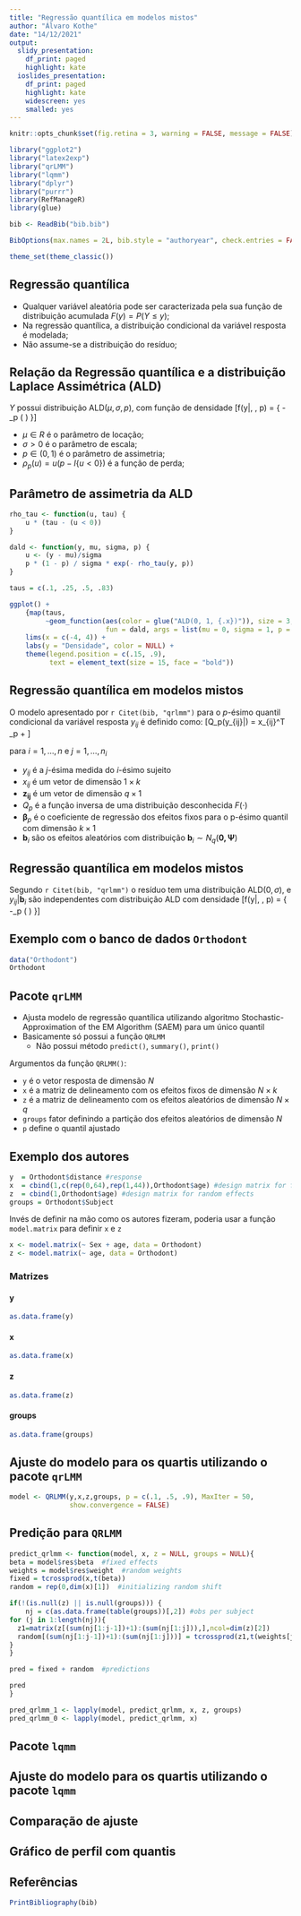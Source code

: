 ```yaml
---
title: "Regressão quantílica em modelos mistos"
author: "Álvaro Kothe"
date: "14/12/2021"
output:
  slidy_presentation: 
    df_print: paged
    highlight: kate
  ioslides_presentation:
    df_print: paged
    highlight: kate
    widescreen: yes
    smalled: yes
---
```


```r
knitr::opts_chunk$set(fig.retina = 3, warning = FALSE, message = FALSE)

library("ggplot2")
library("latex2exp")
library("qrLMM")
library("lqmm")
library("dplyr")
library("purrr")
library(RefManageR)
library(glue)

bib <- ReadBib("bib.bib")

BibOptions(max.names = 2L, bib.style = "authoryear", check.entries = FALSE)

theme_set(theme_classic())
```

## Regressão quantílica

- Qualquer variável aleatória pode ser caracterizada pela sua função de distribuição acumulada $F(y) = P(Y \leq y)$;
- Na regressão quantílica, a distribuição condicional da variável resposta é modelada;
- Não assume-se a distribuição do resíduo;

## Relação da Regressão quantílica e a distribuição Laplace Assimétrica (ALD)

$Y$ possui distribuição $\mbox{ALD}(\mu, \sigma, p)$, com função de densidade
\[f(y|\mu, \sigma, p) = \frac{p(1-p)}{\sigma} \exp 
\left\{ 
-\rho_p \left ( \frac{y - \mu}{\sigma}\right)
\right\}\]

- $\mu \in R$ é o parâmetro de locação;
- $\sigma > 0$ é o parâmetro de escala;
- $p \in (0, 1)$ é o parâmetro de assimetria;
- $\rho_p(u) = u(p - I\{u < 0\})$ é a função de perda;


## Parâmetro de assimetria da ALD

```r
rho_tau <- function(u, tau) {
    u * (tau - (u < 0))
}

dald <- function(y, mu, sigma, p) {
    u <- (y - mu)/sigma
    p * (1 - p) / sigma * exp(- rho_tau(y, p))
}

taus = c(.1, .25, .5, .83)

ggplot() +
    {map(taus, 
         ~geom_function(aes(color = glue("ALD(0, 1, {.x})")), size = 3,
                        fun = dald, args = list(mu = 0, sigma = 1, p = .x)))} +
    lims(x = c(-4, 4)) +
    labs(y = "Densidade", color = NULL) +
    theme(legend.position = c(.15, .9),
          text = element_text(size = 15, face = "bold"))
```

## Regressão quantílica em modelos mistos

O modelo apresentado por `r Citet(bib, "qrlmm")` para o $p$-ésimo quantil condicional da variável resposta $y_{ij}$ é definido como:
\[Q_p(y_{ij}|\boldsymbol{x_{ij}, b_i}) = \boldsymbol x_{ij}^T \boldsymbol \beta_p + \boldsymbol{z_{ij} b_i}\]

para $i = 1, \dots, n$ e $j = 1, \dots, n_i$

- $y_{ij}$ é a $j$-ésima medida do $i$-ésimo sujeito
- $x_{ij}$ é um vetor de dimensão $1 \times k$
- $\boldsymbol{z_{ij}}$ é um vetor de dimensão $q \times 1$
- $Q_p$ é a função inversa de uma distribuição desconhecida $F(\cdot)$
- $\boldsymbol \beta_p$ é o coeficiente de regressão dos efeitos fixos para o p-ésimo quantil com dimensão $k \times 1$
- $\boldsymbol b_i$ são os efeitos aleatórios com distribuição $\boldsymbol b_i \sim N_q(\boldsymbol{0, \Psi})$

## Regressão quantílica em modelos mistos

Segundo `r Citet(bib, "qrlmm")` o resíduo tem uma distribuição $\mbox{ALD}(0, \sigma)$, e $y_{ij}| \boldsymbol b_i$ são independentes com distribuição ALD com densidade
\[f(y|\mu, \sigma, p) = \frac{p(1-p)}{\sigma} \exp 
\left\{ 
-\rho_p \left ( \frac{y - 
\boldsymbol x_{ij}^T \boldsymbol \beta_p - \boldsymbol{z_{ij} b_i}}{\sigma}\right)
\right\}\]


## Exemplo com o banco de dados `Orthodont`

```r
data("Orthodont")
Orthodont
```

## Pacote `qrLMM`

- Ajusta modelo de regressão quantílica utilizando algoritmo Stochastic-Approximation of the EM Algorithm (SAEM) para um único quantil
- Basicamente só possui a função `QRLMM`
    - Não possui método `predict()`, `summary()`, `print()`

Argumentos da função `QRLMM()`:

- `y` é o vetor resposta de dimensão $N$
- `x` é a matriz de delineamento com os efeitos fixos de dimensão $N \times k$
- `z` é a matriz de delineamento com os efeitos aleatórios de dimensão $N \times q$
- `groups` fator definindo a partição dos efeitos aleatórios de dimensão $N$
- `p` define o quantil ajustado

## Exemplo dos autores

```r
y  = Orthodont$distance #response
x  = cbind(1,c(rep(0,64),rep(1,44)),Orthodont$age) #design matrix for fixed effects
z  = cbind(1,Orthodont$age) #design matrix for random effects
groups = Orthodont$Subject
```

Invés de definir na mão como os autores fizeram, poderia usar a função `model.matrix` para definir `x` e `z`

```r
x <- model.matrix(~ Sex + age, data = Orthodont)
z <- model.matrix(~ age, data = Orthodont)
```

### Matrizes

#### y

```r
as.data.frame(y)
```


#### x

```r
as.data.frame(x)
```

#### z

```r
as.data.frame(z)
```

#### groups

```r
as.data.frame(groups)
```


## Ajuste do modelo para os quartis utilizando o pacote `qrLMM`

```r
model <- QRLMM(y,x,z,groups, p = c(.1, .5, .9), MaxIter = 50,
               show.convergence = FALSE)
```

## Predição para `QRLMM`


```r
predict_qrlmm <- function(model, x, z = NULL, groups = NULL){
beta = model$res$beta  #fixed effects
weights = model$res$weight  #random weights
fixed = tcrossprod(x,t(beta))
random = rep(0,dim(x)[1])  #initializing random shift

if(!(is.null(z) || is.null(groups))) {
    nj = c(as.data.frame(table(groups))[,2]) #obs per subject
for (j in 1:length(nj)){ 
  z1=matrix(z[(sum(nj[1:j-1])+1):(sum(nj[1:j])),],ncol=dim(z)[2])
  random[(sum(nj[1:j-1])+1):(sum(nj[1:j]))] = tcrossprod(z1,t(weights[j,]))
}
}

pred = fixed + random  #predictions

pred
}
```


```r
pred_qrlmm_1 <- lapply(model, predict_qrlmm, x, z, groups)
pred_qrlmm_0 <- lapply(model, predict_qrlmm, x)
```


## Pacote `lqmm`

## Ajuste do modelo para os quartis utilizando o pacote `lqmm`

## Comparação de ajuste

## Gráfico de perfil com quantis

## Referências

```r
PrintBibliography(bib)
```

